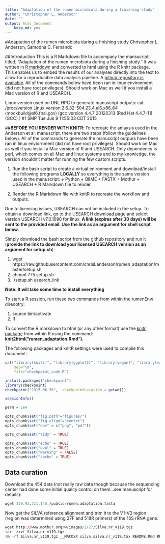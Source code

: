 ```yaml
---
title: "Adaptation of the rumen microbiota during a finishing study"
author: "Christopher L. Anderson"
date: ""
output: html_document
    keep_md: yes
---
```


#Adaptation of the rumen microbiota during a finishing study
Christopher L. Anderson, Samodha C. Fernando

##Introduction
This is a R Markdown file to accompany the mansucript titled, "Adaptation of the rumen microbiota during a finishing study." It was written in [R markdown](http://rmarkdown.rstudio.com) and converted to html using the R knitr package. This enables us to embed the results of our analyses directly into the text to allow for a reproducible data analysis pipeline. A [github repository is available](https://github.com/chrisLanderson/rumen_adaptation). All of the commands below have been ran in linux environment (did not have root privileges).  Should work on Mac as well if you install a Mac version of R and USEARCH.


Linux version used on UNL HPC to generate manuscript outputs:
cat /proc/version
Linux version 2.6.32-504.23.4.el6.x86_64 (mockbuild@sl6.fnal.gov) (gcc version 4.4.7 20120313 (Red Hat 4.4.7-11) (GCC) ) #1 SMP Tue Jun 9 11:55:03 CDT 2015


##**BEFORE YOU RENDER WITH KNITR**: To recreate the anlaysis used in the Anderson et al. manuscript,  there are two steps (follow the guidelines below). All of the commands to generate the manuscript outpurs have been ran in linux enviornment (did not have root privileges).  Should work on Mac as well if you install a Mac version of R and USEARCH. Only dependency is perl, which comes on all Mac and linux systems and to my knowledge, the version shouldn't matter for running the few custom scripts.

  1. Run the bash script to create a virtual enironment and download/install the following programs **LOCALLY** so everything is the same version used in the manuscript:
    + Python
    + QIIME
    + FASTX
    + Mothur
    + USEARCH
    + R Markdown file to render

  2. Render the R Markdown file with knitR to recreate the workflow and outputs.

Due to licensing issues, USEARCH can not be included in the setup. To obtain a download link, go to the USEARCH [download page](http://www.drive5.com/usearch/download.html) and select version USEARCH v7.0.1090 for linux. **A link (expires after 30 days) will be sent to the provided email. Use the link as an argument for shell script below**.

Simply download the bash script from the github repository and run it (**provide the link to download your licensed USEARCH version as an argument for setup.sh**):

  1. wget https://raw.githubusercontent.com/chrisLanderson/rumen_adaptation/master/setup.sh
  2. chmod 775 setup.sh 
  3. ./setup.sh usearch_link


**Note: It will take some time to install everything**


To start a R session, run these two commands from within the rumenEnv/ direcotry:

  1. source bin/activate
  2. R

To convert the R markdown to html (or any other format) use the [knitr package](http://yihui.name/knitr/) from within R using the command: **knit2html("rumen_adaptation.Rmd")**.

The following packages and knitR settings were used to compile this document:

```r
cat("library(knitr)", "library(ggplot2)", "library(vegan)", "library(matrixStats)", "library(grid)", "library(reshape)", "library(biom)", "library(gplots)", "library(Heatplus)", "library(RColorBrewer)",
    sep="\n", 
    file="checkpoint_code.R")

install.packages("checkpoint")
library(checkpoint)
checkpoint("2015-06-30",  checkpointLocation = getwd())

sessionInfo()

perm = 1e4

```

```r
opts_chunk$set("fig.path"="figures/")
opts_chunk$set("fig.align"="center")
opts_chunk$set("dev" = c("png", "pdf"))

opts_chunk$set("tidy" = TRUE)

opts_chunk$set("echo" = TRUE)
opts_chunk$set("eval" = TRUE)
opts_chunk$set("warning" = FALSE)
opts_chunk$set("cache" = TRUE)
```

## Data curation

Download the 454 data (not really raw data though because the sequencing center had done some initial quality control on them...see manuscript for details):
```r
wget 129.93.221.145:/public/rumen.adaptation.fasta
```

Now  get the SILVA reference alignment and trim it to the V1-V3 region (region was determined using 27F and 518R primers) of the 16S rRNA gene.
```r
wget http://www.mothur.org/w/images/2/27/Silva.nr_v119.tgz
tar -zxvf Silva.nr_v119.tgz
rm -rf Silva.nr_v119.tgz __MACOSX silva.silva.nr_v119.tax README.Rmd README.html README.md
```



